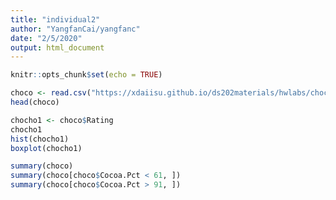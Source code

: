 ```yaml
---
title: "individual2"
author: "YangfanCai/yangfanc"
date: "2/5/2020"
output: html_document
---
```


```r
knitr::opts_chunk$set(echo = TRUE)
```


```r
choco <- read.csv("https://xdaiisu.github.io/ds202materials/hwlabs/choco.csv")
head(choco)
```



```r
chocho1 <- choco$Rating
chocho1
hist(chocho1)
boxplot(chocho1)
```


```r
summary(choco)
summary(choco[choco$Cocoa.Pct < 61, ])
summary(choco[choco$Cocoa.Pct > 91, ])
```


